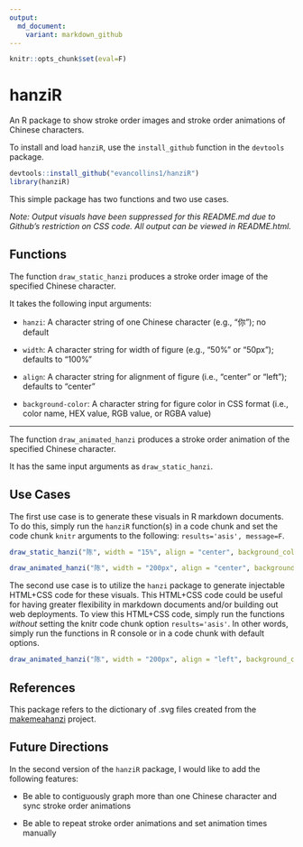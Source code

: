 ```yaml
---
output:
  md_document:
    variant: markdown_github
---
```


```r
knitr::opts_chunk$set(eval=F)
```

# hanziR

An R package to show stroke order images and stroke order animations of Chinese characters.

To install and load `hanziR`, use the `install_github` function in the `devtools` package.

```r
devtools::install_github("evancollins1/hanziR")
library(hanziR)
```

This simple package has two functions and two use cases.

*Note: Output visuals have been suppressed for this README.md due to Github's restriction on CSS code. All output can be viewed in README.html.*

## Functions

The function `draw_static_hanzi` produces a stroke order image of the specified Chinese character.

It takes the following input arguments:

- `hanzi`: A character string of one Chinese character (e.g., "你"); no default

- `width`: A character string for width of figure (e.g., "50%" or "50px"); defaults to "100%"

- `align`: A character string for alignment of figure (i.e., "center" or "left"); defaults to "center"

- `background-color`: A character string for figure color in CSS format (i.e., color name, HEX value, RGB value, or RGBA value)

____

The function `draw_animated_hanzi` produces a stroke order animation of the specified Chinese character.

It has the same input arguments as `draw_static_hanzi`.


## Use Cases

The first use case is to generate these visuals in R markdown documents. To do this, simply run the `hanziR` function(s) in a code chunk and set the code chunk `knitr` arguments to the following: `results='asis', message=F`.

```r
draw_static_hanzi("陈", width = "15%", align = "center", background_color = "#a86f32")
```

```r
draw_animated_hanzi("陈", width = "200px", align = "center", background_color = "red")
```

The second use case is to utilize the `hanzi` package to generate injectable HTML+CSS code for these visuals. This HTML+CSS code could be useful for having greater flexibility in markdown documents and/or building out web deployments. To view this HTML+CSS code, simply run the functions *without* setting the knitr code chunk option `results='asis'`. In other words, simply run the functions in R console or in a code chunk with default options.

```r
draw_animated_hanzi("陈", width = "200px", align = "left", background_color = "rgb(154, 50, 168)")
```

## References

This package refers to the dictionary of .svg files created from the [makemeahanzi](https://github.com/skishore/makemeahanzi) project.

## Future Directions

In the second version of the `hanziR` package, I would like to add the following features:

- Be able to contiguously graph more than one Chinese character and sync stroke order animations

- Be able to repeat stroke order animations and set animation times manually
